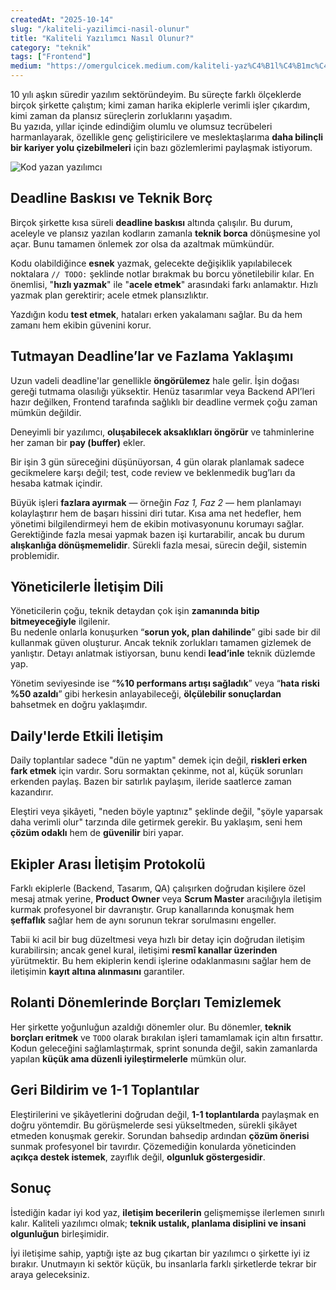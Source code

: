 ```yaml
---
createdAt: "2025-10-14"
slug: "/kaliteli-yazilimci-nasil-olunur"
title: "Kaliteli Yazılımcı Nasıl Olunur?"
category: "teknik"
tags: ["Frontend"]
medium: "https://omergulcicek.medium.com/kaliteli-yaz%C4%B1l%C4%B1mc%C4%B1-nas%C4%B1l-olunur-9b357ae2bc3c"
---
```


10 yılı aşkın süredir yazılım sektöründeyim. Bu süreçte farklı ölçeklerde birçok şirkette çalıştım; kimi zaman harika ekiplerle verimli işler çıkardım, kimi zaman da plansız süreçlerin zorluklarını yaşadım.  
Bu yazıda, yıllar içinde edindiğim olumlu ve olumsuz tecrübeleri harmanlayarak, özellikle genç geliştiricilere ve meslektaşlarıma **daha bilinçli bir kariyer yolu çizebilmeleri** için bazı gözlemlerimi paylaşmak istiyorum.

![Kod yazan yazılımcı](/blog/2025-10-14/yazilimci.png)

## Deadline Baskısı ve Teknik Borç

Birçok şirkette kısa süreli **deadline baskısı** altında çalışılır. Bu durum, aceleyle ve plansız yazılan kodların zamanla **teknik borca** dönüşmesine yol açar. Bunu tamamen önlemek zor olsa da azaltmak mümkündür.

Kodu olabildiğince **esnek** yazmak, gelecekte değişiklik yapılabilecek noktalara `// TODO:` şeklinde notlar bırakmak bu borcu yönetilebilir kılar. En önemlisi, "**hızlı yazmak**" ile "**acele etmek**" arasındaki farkı anlamaktır. Hızlı yazmak plan gerektirir; acele etmek plansızlıktır.

Yazdığın kodu **test etmek**, hataları erken yakalamanı sağlar. Bu da hem zamanı hem ekibin güvenini korur.

## Tutmayan Deadline’lar ve Fazlama Yaklaşımı

Uzun vadeli deadline'lar genellikle **öngörülemez** hale gelir. İşin doğası gereği tutmama olasılığı yüksektir. Henüz tasarımlar veya Backend API’leri hazır değilken, Frontend tarafında sağlıklı bir deadline vermek çoğu zaman mümkün değildir.  

Deneyimli bir yazılımcı, **oluşabilecek aksaklıkları öngörür** ve tahminlerine her zaman bir **pay (buffer)** ekler.  

Bir işin 3 gün süreceğini düşünüyorsan, 4 gün olarak planlamak sadece gecikmelere karşı değil; test, code review ve beklenmedik bug’ları da hesaba katmak içindir.  

Büyük işleri **fazlara ayırmak** — örneğin *Faz 1, Faz 2* — hem planlamayı kolaylaştırır hem de başarı hissini diri tutar. Kısa ama net hedefler, hem yönetimi bilgilendirmeyi hem de ekibin motivasyonunu korumayı sağlar. Gerektiğinde fazla mesai yapmak bazen işi kurtarabilir, ancak bu durum **alışkanlığa dönüşmemelidir**. Sürekli fazla mesai, sürecin değil, sistemin problemidir.

## Yöneticilerle İletişim Dili

Yöneticilerin çoğu, teknik detaydan çok işin **zamanında bitip bitmeyeceğiyle** ilgilenir.  
Bu nedenle onlarla konuşurken “**sorun yok, plan dahilinde**” gibi sade bir dil kullanmak güven oluşturur. Ancak teknik zorlukları tamamen gizlemek de yanlıştır. Detayı anlatmak istiyorsan, bunu kendi **lead’inle** teknik düzlemde yap.  

Yönetim seviyesinde ise “**%10 performans artışı sağladık**” veya “**hata riski %50 azaldı**” gibi herkesin anlayabileceği, **ölçülebilir sonuçlardan** bahsetmek en doğru yaklaşımdır.

## Daily'lerde Etkili İletişim

Daily toplantılar sadece "dün ne yaptım" demek için değil, **riskleri erken fark etmek** için vardır. Soru sormaktan çekinme, not al, küçük sorunları erkenden paylaş. Bazen bir satırlık paylaşım, ileride saatlerce zaman kazandırır.

Eleştiri veya şikâyeti, "neden böyle yaptınız" şeklinde değil, "şöyle yaparsak daha verimli olur" tarzında dile getirmek gerekir. Bu yaklaşım, seni hem **çözüm odaklı** hem de **güvenilir** biri yapar.

## Ekipler Arası İletişim Protokolü

Farklı ekiplerle (Backend, Tasarım, QA) çalışırken doğrudan kişilere özel mesaj atmak yerine, **Product Owner** veya **Scrum Master** aracılığıyla iletişim kurmak profesyonel bir davranıştır. Grup kanallarında konuşmak hem **şeffaflık** sağlar hem de aynı sorunun tekrar sorulmasını engeller.

Tabii ki acil bir bug düzeltmesi veya hızlı bir detay için doğrudan iletişim kurabilirsin; ancak genel kural, iletişimi **resmî kanallar üzerinden** yürütmektir. Bu hem ekiplerin kendi işlerine odaklanmasını sağlar hem de iletişimin **kayıt altına alınmasını** garantiler.

## Rolanti Dönemlerinde Borçları Temizlemek

Her şirkette yoğunluğun azaldığı dönemler olur. Bu dönemler, **teknik borçları eritmek** ve `TODO` olarak bırakılan işleri tamamlamak için altın fırsattır. Kodun geleceğini sağlamlaştırmak, sprint sonunda değil, sakin zamanlarda yapılan **küçük ama düzenli iyileştirmelerle** mümkün olur.

## Geri Bildirim ve 1-1 Toplantılar

Eleştirilerini ve şikâyetlerini doğrudan değil, **1-1 toplantılarda** paylaşmak en doğru yöntemdir. Bu görüşmelerde sesi yükseltmeden, sürekli şikâyet etmeden konuşmak gerekir. Sorundan bahsedip ardından **çözüm önerisi** sunmak profesyonel bir tavırdır. Çözemediğin konularda yöneticinden **açıkça destek istemek**, zayıflık değil, **olgunluk göstergesidir**.

## Sonuç

İstediğin kadar iyi kod yaz, **iletişim becerilerin** gelişmemişse ilerlemen sınırlı kalır. Kaliteli yazılımcı olmak; **teknik ustalık, planlama disiplini ve insani olgunluğun** birleşimidir.  

İyi iletişime sahip, yaptığı işte az bug çıkartan bir yazılımcı o şirkette iyi iz bırakır. Unutmayın ki sektör küçük, bu insanlarla farklı şirketlerde tekrar bir araya geleceksiniz.